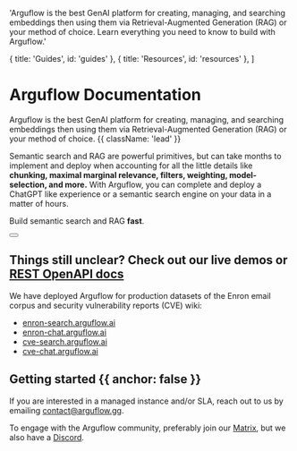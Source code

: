 
  'Arguflow is the best GenAI platform for creating, managing, and searching embeddings then using them via Retrieval-Augmented Generation (RAG) or your method of choice. Learn everything you need to know to build with Arguflow.'

  { title: 'Guides', id: 'guides' },
  { title: 'Resources', id: 'resources' },
]

<HeroPattern />

# Arguflow Documentation

Arguflow is the best GenAI platform for creating, managing, and searching embeddings then using them via Retrieval-Augmented Generation (RAG) or your method of choice. {{ className: 'lead' }}

<Note>

Semantic search and RAG are powerful primitives, but can take months to implement and deploy when accounting for all the little details like **chunking, maximal marginal relevance, filters, weighting, model-selection, and more.**
With Arguflow, you can complete and deploy a ChatGPT like experience or a semantic search engine on your data in a matter of hours.

</Note>

Build semantic search and RAG **fast**.

<div className="not-prose mb-16 mt-6 flex gap-3">
  <Button href="/self-host-guide" arrow="right" children="Self Hosting Guide" />
</div>

## Things still unclear? Check out our live demos or [REST OpenAPI docs](https://redoc.arguflow.ai/redoc)

We have deployed Arguflow for production datasets of the Enron email corpus and security vulnerability reports (CVE) wiki:

- [enron-search.arguflow.ai](https://enron-search.arguflow.ai)
- [enron-chat.arguflow.ai](https://enron-chat.arguflow.ai)
- [cve-search.arguflow.ai](https://cve-search.arguflow.ai)
- [cve-chat.arguflow.ai](https://cve-chat.arguflow.ai)

## Getting started {{ anchor: false }}

If you are interested in a managed instance and/or SLA, reach out to us by emailing contact@arguflow.gg.

To engage with the Arguflow community, preferably join our [Matrix](https://matrix.to/#/#arguflow-general:matrix.zerodao.gg), but we also have a [Discord](https://discord.gg/arguflow).

<Guides />

<Resources />
